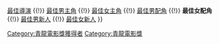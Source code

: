 {{Navbox
|name    = 青龍電影獎最佳女配角
|title   = [[青龍電影獎]]最佳女配角
|bodyclass = hlist
|basestyle = background: #EEDD82
|group1 = 1960年代
|list1 = 
* 1963 {{link-ko|崔智姬|최지희}}
* 1964 {{link-ko|黃貞順|황정순}}
* 1965 {{link-ko|黃貞順|황정순}}
* 1966 {{link-ko|趙美鈴|조미령 (1929년)}}
* 1967 {{link-ko|韓銀珍|한은진}}
* 1969 {{link-ko|黃貞順|황정순}}
|group2 = 1970年代
|list2 = 
* 1970 {{link-ko|史美子|사미자}}
* 1971 {{link-ko|全桂賢|전계현}}
* 1972 {{link-ko|安仁淑|안인숙}}
* 1973 {{link-ko|崔廷珉|최정민 (배우)}}
|group3 = 1990年代
|list3 = 
* 1990 {{link-ko|孫淑|손숙}}
* 1991 [[金甫娟]]
* 1992 [[李慧英 (1962年)|李慧英]]
* 1993 [[金惠仙]]
* 1994 [[鄭璟淳]]
* 1995 [[宋玉淑]]
* 1996 [[趙銀淑]]
* 1997 [[鄭璟淳]]
* 1998 {{link-ko|柳慧靜|유혜정 (배우)}}
* 1999 [[李美妍]]
|group4 = 2000年代
|list4 = 
* 2000 [[河智苑]]
* 2001 {{link-ko|吴智慧|오지혜}}
* 2002 [[宋玧妸]]
* 2003 [[姜惠貞]]
* 2004 [[廉晶雅]]
* 2005 [[姜惠貞]]
* 2006 [[鄭有美]]
* 2007 [[羅文姬]]
* 2008 [[金志映 (1974年)|金志映]]
* 2009 [[金海淑]]
|group5 = 2010年代
|list5 = 
* 2010 [[尹汝貞]]
* 2011 [[金守美]]
* 2012 [[文晶熙]]
* 2013 [[羅美蘭]]
* 2014 [[金姈愛]]
* 2015 [[田慧振]]
* 2016 [[朴素淡]]
* 2017 {{link-ko|金素辰|김소진 (배우)}}
* 2018 [[金香起]]
* 2019 [[李姃垠]]
|group6 = 2020年代
|list6 =
* 2020 [[李絮]]
* 2021 [[金善映]]

|below=[[:Template:青龍電影獎最佳電影|最佳電影]] {{!}} [[:Template:青龍電影獎最佳導演|最佳導演]] {{!}} [[:Template:青龍電影獎最佳男主角|最佳男主角]] {{!}} [[:Template:青龍電影獎最佳女主角|最佳女主角]] {{!}} [[:Template:青龍電影獎最佳男配角|最佳男配角]] {{!}} '''最佳女配角''' {{!}} [[:Template:青龍電影獎最佳男新人|最佳男新人]] {{!}} [[:Template:青龍電影獎最佳女新人|最佳女新人]]
}}
<includeonly>[[Category:青龍電影獎獲得者]]</includeonly>
<noinclude>[[Category:青龍電影獎]]</noinclude>